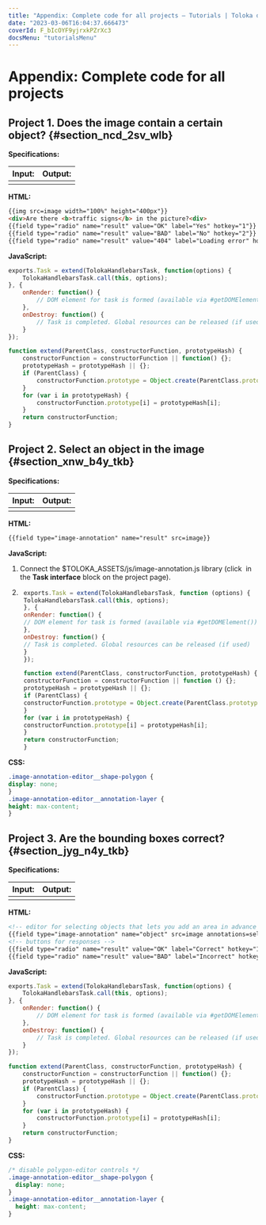 ```yaml
---
title: "Appendix: Complete code for all projects — Tutorials | Toloka documentation"
date: "2023-03-06T16:04:37.666473"
coverId: F_bIcOYF9yjrxkPZrXc3
docsMenu: "tutorialsMenu"
---
```



# Appendix: Complete code for all projects

## Project 1. Does the image contain a certain object? {#section_ncd_2sv_wlb}

**Specifications:**

**Input:** | **Output:**
----- | -----
 <ImageSegmentationAppendixTable1/>| <ImageSegmentationAppendixTable2/>

**HTML:**

```html
{{img src=image width="100%" height="400px"}}
<div>Are there <b>traffic signs</b> in the picture?<div>
{{field type="radio" name="result" value="OK" label="Yes" hotkey="1"}}
{{field type="radio" name="result" value="BAD" label="No" hotkey="2"}}
{{field type="radio" name="result" value="404" label="Loading error" hotkey="3"}}
```

**JavaScript:**

```javascript
exports.Task = extend(TolokaHandlebarsTask, function(options) {
    TolokaHandlebarsTask.call(this, options);
}, {
    onRender: function() {
        // DOM element for task is formed (available via #getDOMElement())
    },
    onDestroy: function() {
        // Task is completed. Global resources can be released (if used)
    }
});

function extend(ParentClass, constructorFunction, prototypeHash) {
    constructorFunction = constructorFunction || function() {};
    prototypeHash = prototypeHash || {};
    if (ParentClass) {
        constructorFunction.prototype = Object.create(ParentClass.prototype);
    }
    for (var i in prototypeHash) {
        constructorFunction.prototype[i] = prototypeHash[i];
    }
    return constructorFunction;
}
```

## Project 2. Select an object in the image {#section_xnw_b4y_tkb}

**Specifications:**

**Input:** | **Output:**
----- | -----
 <ImageSegmentationAppendixTable3/>| <ImageSegmentationAppendixTable4/>

**HTML:**

```html
{{field type="image-annotation" name="result" src=image}}
```

**JavaScript:**

1. Connect the $TOLOKA_ASSETS/js/image-annotation.js library (click <img src="https://tlkfrontprod.azureedge.net/portal-production/static/uploaded/images/1675425167322/1675425167322_original_svg.svg" alt="" /> in the **Task interface** block on the project page).

1. ```javascript
    exports.Task = extend(TolokaHandlebarsTask, function (options) {
    TolokaHandlebarsTask.call(this, options);
    }, {
    onRender: function() {
    // DOM element for task is formed (available via #getDOMElement())
    },
    onDestroy: function() {
    // Task is completed. Global resources can be released (if used)
    }
    });

    function extend(ParentClass, constructorFunction, prototypeHash) {
    constructorFunction = constructorFunction || function () {};
    prototypeHash = prototypeHash || {};
    if (ParentClass) {
    constructorFunction.prototype = Object.create(ParentClass.prototype);
    }
    for (var i in prototypeHash) {
    constructorFunction.prototype[i] = prototypeHash[i];
    }
    return constructorFunction;
    }

    ```

**CSS:**

```css
.image-annotation-editor__shape-polygon {
display: none;
}
.image-annotation-editor__annotation-layer {
height: max-content;
}
```

## Project 3. Are the bounding boxes correct? {#section_jyg_n4y_tkb}

**Specifications:**

**Input:** | **Output:**
----- | -----
 <ImageSegmentationAppendixTable5/>| <ImageSegmentationAppendixTable6/>

**HTML:**

```html
<!-- editor for selecting objects that lets you add an area in advance -->
{{field type="image-annotation" name="object" src=image annotations=selection}}
<!-- buttons for responses -->
{{field type="radio" name="result" value="OK" label="Correct" hotkey="1"}}
{{field type="radio" name="result" value="BAD" label="Incorrect" hotkey="2"}}
```

**JavaScript:**

```javascript
exports.Task = extend(TolokaHandlebarsTask, function(options) {
    TolokaHandlebarsTask.call(this, options);
}, {
    onRender: function() {
        // DOM element for task is formed (available via #getDOMElement())
    },
    onDestroy: function() {
        // Task is completed. Global resources can be released (if used)
    }
});

function extend(ParentClass, constructorFunction, prototypeHash) {
    constructorFunction = constructorFunction || function() {};
    prototypeHash = prototypeHash || {};
    if (ParentClass) {
        constructorFunction.prototype = Object.create(ParentClass.prototype);
    }
    for (var i in prototypeHash) {
        constructorFunction.prototype[i] = prototypeHash[i];
    }
    return constructorFunction;
}
```

**CSS:**

```css
/* disable polygon-editor controls */
.image-annotation-editor__shape-polygon {
  display: none;
}
.image-annotation-editor__annotation-layer {
  height: max-content;
}
```